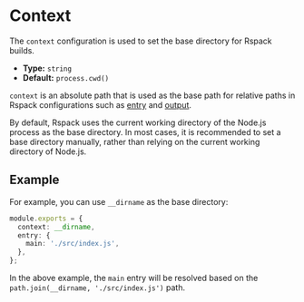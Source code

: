 # Context

The `context` configuration is used to set the base directory for Rspack builds.

- **Type:** `string`
- **Default:** `process.cwd()`

`context` is an absolute path that is used as the base path for relative paths in Rspack configurations such as [entry](config/entry) and [output](config/output).

By default, Rspack uses the current working directory of the Node.js process as the base directory. In most cases, it is recommended to set a base directory manually, rather than relying on the current working directory of Node.js.

## Example

For example, you can use `__dirname` as the base directory:

```ts title="rspack.config.js"
module.exports = {
  context: __dirname,
  entry: {
    main: './src/index.js',
  },
};
```

In the above example, the `main` entry will be resolved based on the `path.join(__dirname, './src/index.js')` path.
